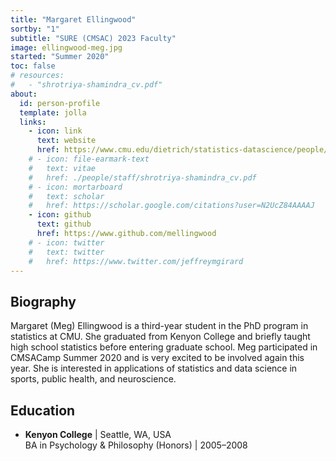 ```yaml
---
title: "Margaret Ellingwood"
sortby: "1"
subtitle: "SURE (CMSAC) 2023 Faculty"
image: ellingwood-meg.jpg
started: "Summer 2020"
toc: false
# resources: 
#   - "shrotriya-shamindra_cv.pdf"
about:
  id: person-profile
  template: jolla
  links:
    - icon: link
      text: website
      href: https://www.cmu.edu/dietrich/statistics-datascience/people/phd/margaret-ellingwood.html
    # - icon: file-earmark-text
    #   text: vitae
    #   href: ./people/staff/shrotriya-shamindra_cv.pdf
    # - icon: mortarboard
    #   text: scholar
    #   href: https://scholar.google.com/citations?user=N2UcZ84AAAAJ
    - icon: github
      text: github
      href: https://www.github.com/mellingwood
    # - icon: twitter
    #   text: twitter
    #   href: https://www.twitter.com/jeffreymgirard
---
```


:::{#person-profile}
:::

## Biography
Margaret (Meg) Ellingwood is a third-year student in the PhD program in statistics at CMU. She graduated from Kenyon College and briefly taught high school statistics before entering graduate school. Meg participated in CMSACamp Summer 2020 and is very excited to be involved again this year. She is interested in applications of statistics and data science in sports, public health, and neuroscience.

## Education

- **Kenyon College** | Seattle, WA, USA<br />
  BA in Psychology & Philosophy (Honors) | 2005–2008
